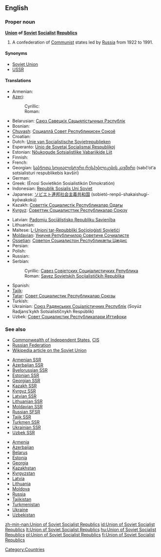 ==English==

===Proper noun===
'''[[union|Union]] of [[Soviet]] [[Socialist]] [[republic|Republic]]s'''

# A confederation of [[Communist]] states led by [[Russia]] from 1922 to 1991.

====Synonyms====
* [[Soviet Union]]
* [[USSR]]

====Translations====
{{trans-top|a confederation of Communist states}}
* Armenian: {{t-|hy|Սովետական Սոցիալիստական Հանրապետությունների Միություն|tr=Sovetakan Soc'ialistakan Hanrapetut'yunneri Miut'yun}}
* [[Azeri]]:
*: Cyrillic: {{t-|az|Совет Сосиалист Республикалары Иттифагы|sc=Cyrl|xs=Azeri}}
*: Roman: {{t-|az|Sovet Sosialist Respublikaları İttifaqı|xs=Azeri}}
* Belarusian: [[Саюз Савецкіх Сацыялістычных Рэспублік]]
* Bosnian: {{t-|bs|Savez Sovjetskih Socijalističkih Republika|m}}
* [[Chuvash]]: [[Социаллă Совет Республикисен Союзĕ]]
* Croatian: {{t-|hr|Savez Sovjetskih Socijalističkih Republika|m}}
* Dutch: [[Unie van Socialistische Sovjetrepublieken]]
* Esperanto: [[Unio de Sovetaj Socialismaj Respublikoj]]
* Estonian: [[Nõukogude Sotsialistlike Vabariikide Liit]]
* Finnish: {{t+|fi|Sosialististen neuvostotasavaltojen liitto}}
* French: {{t-|fr|Union des Républiques Socialistes Soviétiques}}
* Georgian: [[საბჭოთა სოციალისტური რესპუბლიკების კავშირი]] (sabč‘ot‘a sotsialisturi respublikebis kavširi)
* German: {{t+|de|Union der Sozialistischen Sowjetrepubliken}}
* Greek: {{t-|el|Ένωση Σοβιετικών Σοσιαλιστικών Δημοκρατιών|f}} (Énosi Sovietikón Sosialistikón Dimokratión)
* Indonesian: [[Republik Sosialis Uni Soviet]]
* Japanese: [[ソビエト]][[連邦]][[社会主義]][[共和国]] (sobietó-renpō-shakaishugí-kyōwakokú)
* Kazakh: [[Советтік Социалистік Республикалар Одағы]]
* [[Kyrgyz]]: [[Советтик Социалисттик Республикалар Союзу]]
{{trans-mid}}
* Latvian: [[Padomju Sociālistisko Republiku Savienība]]
* Lithuanian: {{t+|lt|Tarybų Socialistinių Respublikų Sąjunga|xs=Lithuanian}}
* Maltese: [[L-Unjoni tar-Repubbliki Soċjoloġisti Sovjetiċi]]
* [[Moldavian]]: [[Униуня Републичилор Советиче Сочиалисте]]
* [[Ossetian]]: [[Советон Социалистон Республикæты Цæдис]]
* Persian: {{t|fa|اتحاد جماهیر شوروی سوسیالیستی|tr=ettehâd-e jamâhir-e šuravi-ye sosiyâlisti|xs=Persian}}
* Polish: {{t+|pl|Związek Socjalistycznych Republik Radzieckich}}
* Russian: {{t+|ru|Союз Советских Социалистических Республик|m|tr=Soyúz Sovétskikh Sotsialistíčeskikh Respúblik}}
* Serbian:
*: Cyrillic: [[Савез Совјетских Социјалистичких Република#Serbian|Савез Совјетских Социјалистичких Република]] {{m}}
*: Roman: [[Savez Sovjetskih Socijalističkih Republika#Serbian|Savez Sovjetskih Socijalističkih Republika]] {{m}}
* Spanish: {{t|es|Unión de Repúblicas Socialistas Soviéticas|f}}
* [[Tajik]]: {{t|tg|Иттиҳоди Ҷумҳуриҳои Сосиалистии Шӯравӣ|tr=Ittihod-i Jumhuriho-yi Sosialisti-i Šūravī|sc=Cyrl|xs=Tajik}}
* [[Tatar]]: [[Совет Социалистик Республикалар Союзы]]
* Turkish: {{t+|tr|Sovyet Sosyalist Cumhuriyetler Birliği}}
* Ukrainian: [[Союз Радянських Соціалістичних Республік]] (Soyúz Radjans’kykh Sotsialistíčnykh Respúblik)
* Uzbek: [[Совет Социалистик Республикалари Иттифоқи]]
{{trans-bottom}}

===See also===
* [[Commonwealth of Independent States]], [[CIS]]
* [[Russian Federation]]
* [[w:Soviet Union|Wikipedia article on the Soviet Union]]
{{top2}}
* [[Armenian SSR]]
* [[Azerbaijan SSR]]
* [[Byelorussian SSR]]
* [[Estonian SSR]]
* [[Georgian SSR]]
* [[Kazakh SSR]]
* [[Kyrgyz SSR]]
* [[Latvian SSR]]
* [[Lithuanian SSR]]
* [[Moldavian SSR]]
* [[Russian SFSR]]
* [[Tajik SSR]]
* [[Turkmen SSR]]
* [[Ukrainian SSR]]
* [[Uzbek SSR]]
{{mid2}}
* [[Armenia]]
* [[Azerbaijan]]
* [[Belarus]]
* [[Estonia]]
* [[Georgia]]
* [[Kazakhstan]]
* [[Kyrgyzstan]]
* [[Latvia]]
* [[Lithuania]]
* [[Moldova]]
* [[Russia]]
* [[Tajikistan]]
* [[Turkmenistan]]
* [[Ukraine]]
* [[Uzbekistan]]
{{bottom2}}

[[Category:Countries]]

[[zh-min-nan:Union of Soviet Socialist Republics]]
[[id:Union of Soviet Socialist Republics]]
[[lt:Union of Soviet Socialist Republics]]
[[hu:Union of Soviet Socialist Republics]]
[[pl:Union of Soviet Socialist Republics]]
[[fi:Union of Soviet Socialist Republics]]